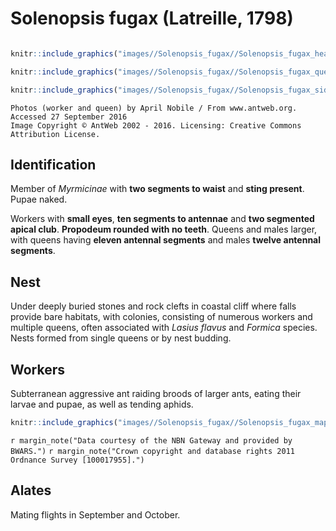 # **Solenopsis fugax** (Latreille, 1798)

```marginfigure
```


```r
knitr::include_graphics("images//Solenopsis_fugax//Solenopsis_fugax_head.jpg")
```

```r
knitr::include_graphics("images//Solenopsis_fugax//Solenopsis_fugax_queen.jpg")
```

```r
knitr::include_graphics("images//Solenopsis_fugax//Solenopsis_fugax_side.jpg")
```

```block
Photos (worker and queen) by April Nobile / From www.antweb.org. Accessed 27 September 2016
Image Copyright © AntWeb 2002 - 2016. Licensing: Creative Commons Attribution License.
```

## Identification
Member of *Myrmicinae* with **two segments to waist** and **sting present**. Pupae naked.

Workers with **small eyes**, **ten segments to antennae** and **two segmented apical club**. **Propodeum rounded with no teeth**. Queens and males larger, with queens having **eleven antennal segments** and males **twelve antennal segments**.

## Nest
Under deeply buried stones and rock clefts in coastal cliff where falls provide bare habitats, with colonies, consisting of numerous workers and multiple queens, often associated with *Lasius flavus* and *Formica* species. Nests formed from single queens or by nest budding.

## Workers
Subterranean aggressive ant raiding broods of larger ants, eating their larvae and pupae, as well as tending aphids.

```r
knitr::include_graphics("images//Solenopsis_fugax//Solenopsis_fugax_map.png")
```
`r margin_note("Data courtesy of the NBN Gateway and provided by BWARS.")`
`r margin_note("Crown copyright and database rights 2011 Ordnance Survey [100017955].")`

## Alates
Mating flights in September and October.

\pagebreak